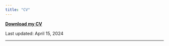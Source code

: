 ```yaml
---
title: "CV"
---
```



<a href="https://moshialam.github.io/papers/Alam_MdMoshiUl_CV.pdf" target="_blank" class="btn btn-outline-info btn-lg"> <i class="bi bi-download"></i>  **Download my CV**
</a>

Last updated: April 15, 2024

---
